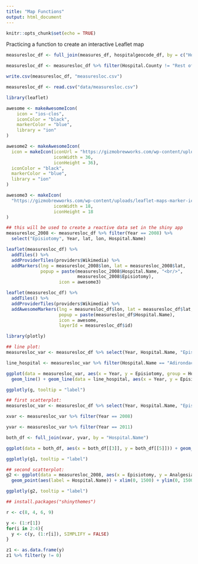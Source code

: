 ```yaml
---
title: "Map Functions"
output: html_document
---
```


```r
knitr::opts_chunk$set(echo = TRUE)
```

Practicing a function to create an interactive Leaflet map

```r
measuresloc_df <- full_join(measures_df, hospitalgeocode_df, by = c("Hospital.Name" = "Hospital"))

measuresloc_df <- measuresloc_df %>% filter(Hospital.County != "Rest of State")

write.csv(measuresloc_df, "measuresloc.csv")

measuresloc_df <- read.csv("data/measuresloc.csv")

library(leaflet)

awesome <- makeAwesomeIcon(
    icon = "ios-clos",
    iconColor = "black",
    markerColor = "blue",
    library = "ion"
)

awesome2 <- makeAwesomeIcon(
  icon = makeIcon(iconUrl = "https://gizmobrewworks.com/wp-content/uploads/leaflet-maps-marker-icons/hospital-2.png", 
                  iconWidth = 36, 
                  iconHeight = 36),
  iconColor = "black",
  markerColor = "blue",
  library = "ion"
)

awesome3 <- makeIcon(
  "https://gizmobrewworks.com/wp-content/uploads/leaflet-maps-marker-icons/hospital-2.png", 
                  iconWidth = 18, 
                  iconHeight = 18
)

## this will be used to create a reactive data set in the shiny app
measuresloc_2008 <- measuresloc_df %>% filter(Year == 2008) %>% 
  select("Episiotomy", Year, lat, lon, Hospital.Name)

leaflet(measuresloc_df) %>% 
  addTiles() %>% 
  addProviderTiles(providers$Wikimedia) %>% 
  addMarkers(lng = measuresloc_2008$lon, lat = measuresloc_2008$lat, 
             popup = paste(measuresloc_2008$Hospital.Name, "<br/>", 
                           measuresloc_2008$Episiotomy), 
                    icon = awesome3)

leaflet(measuresloc_df) %>% 
  addTiles() %>% 
  addProviderTiles(providers$Wikimedia) %>% 
  addAwesomeMarkers(lng = measuresloc_df$lon, lat = measuresloc_df$lat, 
                    popup = paste(measuresloc_df$Hospital.Name), 
                    icon = awesome, 
                    layerId = measuresloc_df$id)
```

```r
library(plotly)

## line plot:
measuresloc_var <- measuresloc_df %>% select(Year, Hospital.Name, "Episiotomy")

line_hospital <- measuresloc_var %>% filter(Hospital.Name == "Adirondack Medical Center-Saranac Lake Site")

ggplot(data = measuresloc_var, aes(x = Year, y = Episiotomy, group = Hospital.Name)) + 
  geom_line() + geom_line(data = line_hospital, aes(x = Year, y = Episiotomy), colour = "red")

ggplotly(g, tooltip = "label")
```

```r
## first scatterplot:
measuresloc_var <- measuresloc_df %>% select(Year, Hospital.Name, "Episiotomy")

xvar <- measuresloc_var %>% filter(Year == 2008)

yvar <- measuresloc_var %>% filter(Year == 2011)

both_df <- full_join(xvar, yvar, by = "Hospital.Name")

ggplot(data = both_df, aes(x = both_df[[3]], y = both_df[[5]])) + geom_point()

ggplotly(g1, tooltip = "label")
```

```r
## second scatterplot:
g2 <- ggplot(data = measuresloc_2008, aes(x = Episiotomy, y = Analgesia)) + 
  geom_point(aes(label = Hospital.Name)) + xlim(0, 1500) + ylim(0, 1500) + geom_smooth(se = F)

ggplotly(g2, tooltip = "label")
```

```r
## install.packages("shinythemes")
```

```r
r <- c(8, 4, 6, 9)

y <- (1:r[1])
for(i in 2:4){
  y <- c(y, (1:r[i]), SIMPLIFY = FALSE)
}

z1 <- as.data.frame(y)
z1 %>% filter(y != 0)
```

